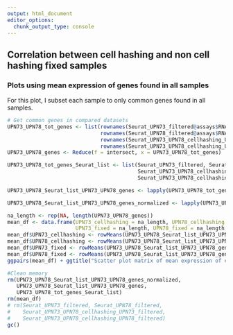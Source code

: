 ```yaml
---
output: html_document
editor_options: 
  chunk_output_type: console
---
```


## Correlation between cell hashing and non cell hashing fixed samples

### Plots using mean expression of genes found in all samples

For this plot, I subset each sample to only common genes found in all samples.

```r
# Get common genes in compared datasets
UPN73_UPN78_tot_genes <- list(rownames(Seurat_UPN73_filtered@assays$RNA@data),
                              rownames(Seurat_UPN78_filtered@assays$RNA@data),
                              rownames(Seurat_UPN73_UPN78_cellhashing_UPN73_filtered@assays$RNA@data),
                              rownames(Seurat_UPN73_UPN78_cellhashing_UPN78_filtered@assays$RNA@data))
UPN73_UPN78_genes <- Reduce(f = intersect, x = UPN73_UPN78_tot_genes)

UPN73_UPN78_tot_genes_Seurat_list <- list(Seurat_UPN73_filtered, Seurat_UPN78_filtered, 
                                          Seurat_UPN73_UPN78_cellhashing_UPN73_filtered,
                                          Seurat_UPN73_UPN78_cellhashing_UPN78_filtered)

UPN73_UPN78_Seurat_list_UPN73_UPN78_genes <- lapply(UPN73_UPN78_tot_genes_Seurat_list, subset, features = UPN73_UPN78_genes)

UPN73_UPN78_Seurat_list_UPN73_UPN78_genes_normalized <- lapply(UPN73_UPN78_Seurat_list_UPN73_UPN78_genes, normalize_seurat_object)

na_length <- rep(NA, length(UPN73_UPN78_genes))
mean_df <- data.frame(UPN73_cellhashing = na_length, UPN78_cellhashing = na_length, 
                      UPN73_fixed = na_length, UPN78_fixed = na_length, row.names = UPN73_UPN78_genes)
mean_df$UPN73_cellhashing <- rowMeans(UPN73_UPN78_Seurat_list_UPN73_UPN78_genes_normalized[[1]]@assays$RNA@data)
mean_df$UPN78_cellhashing <- rowMeans(UPN73_UPN78_Seurat_list_UPN73_UPN78_genes_normalized[[2]]@assays$RNA@data)
mean_df$UPN73_fixed <- rowMeans(UPN73_UPN78_Seurat_list_UPN73_UPN78_genes_normalized[[3]]@assays$RNA@data)
mean_df$UPN78_fixed <- rowMeans(UPN73_UPN78_Seurat_list_UPN73_UPN78_genes_normalized[[4]]@assays$RNA@data)
ggpairs(mean_df) + ggtitle("Scatter plot matrix of mean expression of each gene in all cells")
```

<!-- ### Plots using random cells -->

<!-- For the following plots, I chose random cells to draw gene expression. -->

<!-- ```{r} -->
<!-- # Generate 10 random number between 1 and the min number of cell in compared datasets -->
<!-- for(random in sample(1:min(sapply(P8_P13_tot_genes_Seurat_list, ncol)), 10)){ -->
<!--   na_length <- rep(NA, length(P8_P13_genes)) -->
<!--   loop_df <- data.frame(UPN73_cellhashing = na_length, UPN78_cellhashing = na_length,  -->
<!--                         UPN73_fixed = na_length, UPN78_fixed = na_length, row.names = P8_P13_genes) -->
<!--   loop_df$UPN73_cellhashing <- P8_P13_Seurat_list_P8_P13_genes_normalized[[1]]@assays$RNA@data[,random] -->
<!--   loop_df$UPN78_cellhashing <- P8_P13_Seurat_list_P8_P13_genes_normalized[[2]]@assays$RNA@data[,random] -->
<!--   loop_df$UPN73_fixed <- P8_P13_Seurat_list_P8_P13_genes_normalized[[3]]@assays$RNA@data[,random] -->
<!--   loop_df$UPN78_fixed <- P8_P13_Seurat_list_P8_P13_genes_normalized[[4]]@assays$RNA@data[,random] -->
<!--   print(ggpairs(loop_df) + ggtitle("Scatter plot matrix of expression of each gene randomly selected cells")) -->
<!-- } -->
<!-- ``` -->


```r
#Clean memory
rm(UPN73_UPN78_Seurat_list_UPN73_UPN78_genes_normalized,
   UPN73_UPN78_Seurat_list_UPN73_UPN78_genes,
   UPN73_UPN78_tot_genes_Seurat_list)
rm(mean_df)
# rm(Seurat_UPN73_filtered, Seurat_UPN78_filtered, 
#    Seurat_UPN73_UPN78_cellhashing_UPN73_filtered, 
#    Seurat_UPN73_UPN78_cellhashing_UPN78_filtered)
gc()
```